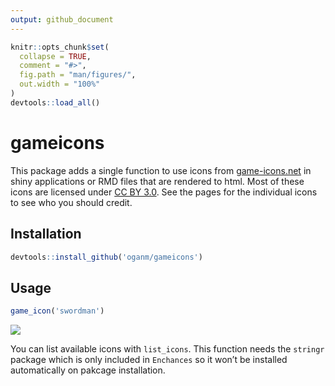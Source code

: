 ```yaml
---
output: github_document
---
```


<!-- README.md is generated from README.Rmd. Please edit that file -->

```r
knitr::opts_chunk$set(
  collapse = TRUE,
  comment = "#>",
  fig.path = "man/figures/",
  out.width = "100%"
)
devtools::load_all()
```

# gameicons

<!-- badges: start -->
<!-- badges: end -->

This package adds a single function to use icons from [game-icons.net](https://game-icons.net/) in shiny applications or RMD files that are rendered to html. Most of these icons are licensed under [CC BY 3.0](https://creativecommons.org/licenses/by/3.0/). See the pages for the individual icons to see who you should credit.

## Installation

``` r
devtools::install_github('oganm/gameicons')
```

## Usage

```r
game_icon('swordman')
```
![](man/figures/swordman.png)

You can list available icons with `list_icons`. This function needs the `stringr` package which is only included in `Enchances` so it won't be installed automatically on pakcage installation.
